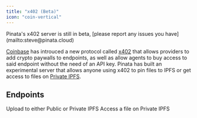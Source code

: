 ```yaml
---
title: "x402 (Beta)"
icon: "coin-vertical"
---
```


<Warning>
  Pinata's x402 server is still in beta, [please report any issues you have](mailto:steve@pinata.cloud)
</Warning>

[Coinbase](https://coinbase.com) has introuced a new protocol called [x402](https://x402.org) that allows providers to add crypto paywalls to endpoints, as well as allow agents to buy access to said endpoint without the need of an API key. Pinata has built an experimental server that allows anyone using x402 to pin files to IPFS or get access to files on [Private IPFS](/files/private-ipfs).

## Endpoints

<CardGroup cols={2}>
  <Card title="/pin" horizontal icon="upload" href="/api-reference/endpoint/x402/pin">
    Upload to either Public or Private IPFS
  </Card>
  <Card title="/retrieve" horizontal icon="download" href="/api-reference/endpoint/x402/retrieve">
    Access a file on Private IPFS
  </Card>
</CardGroup>
